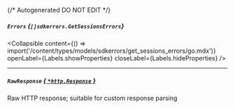{/* Autogenerated DO NOT EDIT  */}

##### `Errors` *{`[]sdkerrors.GetSessionsErrors`}*

<Collapsible content={() => import('/content/types/models/sdkerrors/get_sessions_errors/go.mdx')} openLabel={Labels.showProperties} closeLabel={Labels.hideProperties} />


---
##### `RawResponse` [*{ `*http.Response` }*](https://pkg.go.dev/net/http#Response)
Raw HTTP response; suitable for custom response parsing


